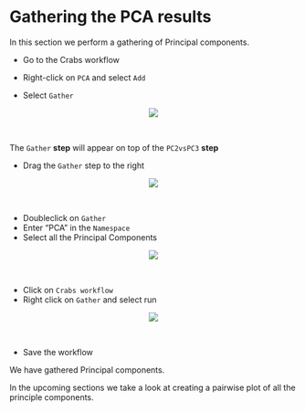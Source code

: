 # Gathering the PCA results

In this section we perform a gathering of Principal components.

* Go to the Crabs workflow

* Right-click on `PCA` and select `Add`
* Select `Gather`

<center><img src="images/Click_on_gather_add.png"></center>\

The `Gather` __step__ will appear on top of the `PC2vsPC3` __step__

* Drag the `Gather` step to the right

<center><img src="images/View_gather_moved.png"></center>\

* Doubleclick on `Gather`
* Enter "PCA" in the `Namespace`
* Select all the Principal Components

<center><img src="images/View_gathering_PCA.png"></center>\

* Click on `Crabs workflow`
* Right click on `Gather` and select run

<center><img src="images/Click_on_run_gathering.png"></center>\

* Save the workflow

We have gathered Principal components. 

In the upcoming sections we take a look at creating a pairwise plot of all the principle components.